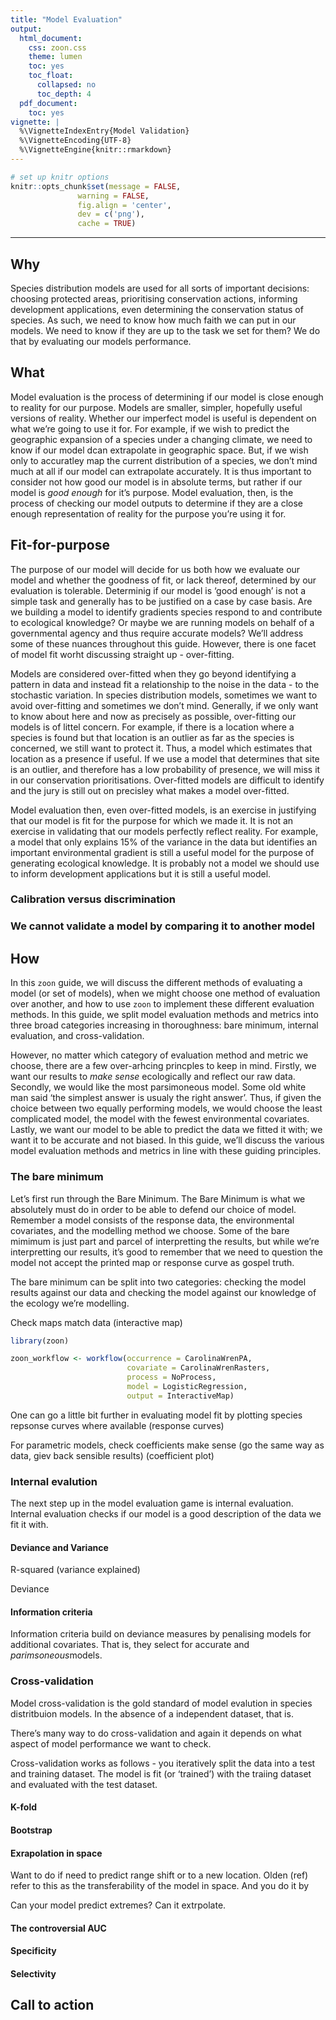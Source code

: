 ```yaml
---
title: "Model Evaluation"
output:
  html_document:
    css: zoon.css
    theme: lumen
    toc: yes
    toc_float:
      collapsed: no
      toc_depth: 4
  pdf_document:
    toc: yes
vignette: |
  %\VignetteIndexEntry{Model Validation}
  %\VignetteEncoding{UTF-8}
  %\VignetteEngine{knitr::rmarkdown}
---
```


```r
# set up knitr options
knitr::opts_chunk$set(message = FALSE,
               warning = FALSE,
               fig.align = 'center',
               dev = c('png'),
               cache = TRUE)
```

<hr>

## Why

Species distribution models are used for all sorts of important decisions: choosing protected areas, prioritising conservation actions, informing development applications, even determining the conservation status of species. As such, we need to know how much faith we can put in our models. We need to know if they are up to the task we set for them? We do that by evaluating our models performance.

## What
Model evaluation is the process of determining if our model is close enough to reality for our purpose. Models are smaller, simpler, hopefully useful versions of reality. Whether our imperfect model is useful is dependent on what we're going to use it for. For example, if we wish to predict the geographic expansion of a species under a changing climate, we need to know if our model dcan extrapolate in geographic space. But, if we wish only to accuratley map the current distribution of a species, we don't mind much at all if our model can extrapolate accurately. It is thus important to consider not how good our model is in absolute terms, but  rather if our model is *good enough* for it's purpose. Model evaluation, then, is the process of checking our model outputs to determine if they are a close enough representation of reality for the purpose you're using it for.

## Fit-for-purpose
The purpose of our model will decide for us both how we evaluate our model and whether the goodness of fit, or lack thereof, determined by our evaluation is tolerable. Determinig if our model is 'good enough' is not a simple task and generally has to be justified on a case by case basis. Are we building a model to identify gradients species respond to and contribute to ecological knowledge? Or maybe we are running models on behalf of a governmental agency and thus require accurate models? We'll address some of these nuances throughout this guide. However, there is one facet of model fit worht discussing straight up - over-fitting.

Models are considered over-fitted when they go beyond identifying a pattern in data and instead fit a relationship to the noise in the data - to the stochastic variation. In species distribution models, sometimes we want to avoid over-fitting and sometimes we don't mind. Generally, if we only want to know about here and now as precisely as possible, over-fitting our models is of littel concern. For example, if there is a location where a species is found but that location is an outlier as far as the species is concerned, we still want to protect it. Thus, a model which estimates that location as a presence if useful. If we use a model that determines that site is an outlier, and therefore has a low probability of presence, we will miss it in our conservation prioritisations. Over-fitted models are difficult to identify and the jury is still out on precisley what makes a model over-fitted. 

Model evaluation then, even over-fitted models, is an exercise in justifying that our model is fit for the purpose for which we made it. It is not an exercise in validating that our models perfectly reflect reality. For example, a model that only explains 15% of the variance in the data but identifies an important environmental gradient is still a useful model for the purpose of generating ecological knowledge. It is probably not a model we should use to inform development applications but it is still a useful model.

### Calibration versus discrimination

### We cannot validate a model by comparing it to another model

## How

In this `zoon` guide, we will discuss the different methods of evaluating a model (or set of models), when we might choose one method of evaluation over another, and how to use `zoon` to implement these different evaluation methods. In this guide, we split model evaluation methods and metrics into three broad categories increasing in thoroughness: bare minimum, internal evaluation, and cross-validation.

However, no matter which category of evaluation method and metric we choose, there are a few over-arhcing princples to keep in mind. Firstly, we want our results to *make sense* ecologically and reflect our raw data. Secondly, we would like the most parsimoneous model. Some old white man said 'the simplest answer is usualy the right answer'. Thus, if given the choice between two equally performing models, we would choose the least complicated model, the model with the fewest environmental covariates. Lastly, we want our model to be able to predict the data we fitted it with; we want it to be accurate and not biased. In this guide, we'll discuss the various model evaluation methods and metrics in line with these guiding principles.

### The bare minimum

Let's first run through the Bare Minimum. The Bare Minimum is what we absolutely must do in order to be able to defend our choice of model. Remember a model consists of the response data, the environmental covariates, and the modelling method we choose. Some of the bare mimimum is just part and parcel of interpretting the results, but while we're interpretting our results, it's good to remember that we need to question the model not accept the printed map or response curve as gospel truth.

The bare minimum can be split into two categories: checking the model results against our data and checking the model against our knowledge of the ecology we're modelling.

Check maps match data (interactive map)

```r
library(zoon)
```

```r
zoon_workflow <- workflow(occurrence = CarolinaWrenPA,
                          covariate = CarolinaWrenRasters,
                          process = NoProcess,
                          model = LogisticRegression,
                          output = InteractiveMap)
```


One can go a little bit further in evaluating model fit by plotting species repsonse curves where available (response curves)

For parametric models, check coefficients make sense (go the same way as data, giev back sensible results) (coefficient plot)




### Internal evalution

The next step up in the model evaluation game is internal evaluation. Internal evaluation checks if our model is a good description of the data we fit it with.

#### Deviance and Variance

R-squared (variance explained)

Deviance

#### Information criteria

Information criteria build on deviance measures by penalising models for additional covariates. That is, they select for accurate and *parimsoneous*models.

### Cross-validation

Model cross-validation is the gold standard of model evalution in species distritbuion models. In the absence of a independent dataset, that is.

There's many way to do cross-validation and again it depends on what aspect of model performance we want to check.

Cross-validation works as follows - you iteratively split the data into a test and training dataset. The model is fit (or 'trained') with the traiing dataset and evaluated with the test dataset.

#### K-fold

#### Bootstrap

#### Exrapolation in space

Want to do if need to predict range shift or to a new location. Olden (ref) refer to this as the transferability of the model in space. And you do it by 

Can your model predict extremes? Can it extrpolate.

#### The controversial AUC

#### Specificity

#### Selectivity

## Call to action





